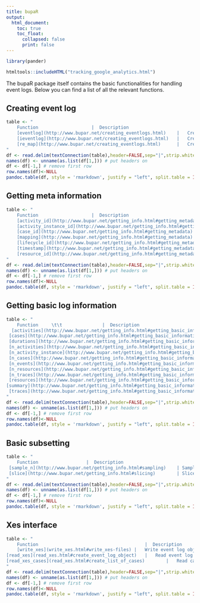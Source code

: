 ```yaml
---
title: bupaR
output: 
  html_document:
    toc: true
    toc_float: 
      collapsed: false
      print: false
---
```

```r
library(pander)
```

```r
htmltools::includeHTML("tracking_google_analytics.html")
```
	
The bupaR package itself contains the basic functionalities for handling event logs. Below you can find a list of all the relevant functions. 

## Creating event log

```r
table <- "
	Function                    |  Description
	[eventlog](http://www.bupar.net/creating_eventlogs.html)	|	Create an event log					
	[ieventlog](http://www.bupar.net/creating_eventlogs.html)	| 	Create an event log using a user interface 
	[re_map](http://www.bupar.net/creating_eventlogs.html)		| 	Create an eventlog by applying an existing mapping 
"
df <- read.delim(textConnection(table),header=FALSE,sep="|",strip.white=F,stringsAsFactors=FALSE)
names(df) <- unname(as.list(df[1,])) # put headers on
df <- df[-1,] # remove first row
row.names(df)<-NULL
pandoc.table(df, style = 'rmarkdown', justify = "left", split.table = Inf)
```





## Getting meta information


```r
table <- "
	Function                    |  Description
 	[activity_id](http://www.bupar.net/getting_info.html#getting_metadata)	|	Obtain activity identifier field 
	[activity_instance_id](http://www.bupar.net/getting_info.html#getting_metadata) | Obtain activity instance field 
	[case_id](http://www.bupar.net/getting_info.html#getting_metadata) 	|	Obtain case identifier field 
	[mapping](http://www.bupar.net/getting_info.html#getting_metadata)		| 	Obtain the mapping of an eventlog 
	[lifecycle_id](http://www.bupar.net/getting_info.html#getting_metadata) | Obtain lifecycle identifier field 
 	[timestamp](http://www.bupar.net/getting_info.html#getting_metadata)	|	Obtain timestamp field 
	[resource_id](http://www.bupar.net/getting_info.html#getting_metadata)	| 	Obtain resource identifier field 
"
df <- read.delim(textConnection(table),header=FALSE,sep="|",strip.white=F,stringsAsFactors=FALSE)
names(df) <- unname(as.list(df[1,])) # put headers on
df <- df[-1,] # remove first row
row.names(df)<-NULL
pandoc.table(df, style = 'rmarkdown', justify = "left", split.table = Inf)
```


## Getting basic log information

```r
table <- "
	Function     \t\t               |  Description
  [activities](http://www.bupar.net/getting_info.html#getting_basic_information)	| Construct a list of activities with basic information 
 [cases](http://www.bupar.net/getting_info.html#getting_basic_information) 		| Construct a list of cases with basic information 
 [durations](http://www.bupar.net/getting_info.html#getting_basic_information)		| Compute the throughput time of cases
 [n_activities](http://www.bupar.net/getting_info.html#getting_basic_information) 	| Count the number of distinct activities 
 [n_activity_instance](http://www.bupar.net/getting_info.html#getting_basic_information) | Count the number activity instances 
 [n_cases](http://www.bupar.net/getting_info.html#getting_basic_information) 		| Count the number of cases 
 [n_events](http://www.bupar.net/getting_info.html#getting_basic_information)		| Count the number of events 
 [n_resources](http://www.bupar.net/getting_info.html#getting_basic_information) 	| Count the number of resources 
 [n_traces](http://www.bupar.net/getting_info.html#getting_basic_information)		| Count the number of distinct activity sequences 
 [resources](http://www.bupar.net/getting_info.html#getting_basic_information)		| Construct a list of resources with basic information 
[summary](http://www.bupar.net/getting_info.html#getting_basic_information) | Obtain a summary of the event log
 [traces](http://www.bupar.net/getting_info.html#getting_basic_information)		| Construct a list of traces with basic information 
"
df <- read.delim(textConnection(table),header=FALSE,sep="|",strip.white=F,stringsAsFactors=FALSE)
names(df) <- unname(as.list(df[1,])) # put headers on
df <- df[-1,] # remove first row
row.names(df)<-NULL
pandoc.table(df, style = 'rmarkdown', justify = "left", split.table = Inf)
```

## Basic subsetting

```r
table <- "
	Function                  |  Description
 [sample_n](http://www.bupar.net/getting_info.html#sampling)	| Sample n cases from the event log
 [slice](http://www.bupar.net/getting_info.html#slicing) 		| Slice events from the event log
"
df <- read.delim(textConnection(table),header=FALSE,sep="|",strip.white=F,stringsAsFactors=FALSE)
names(df) <- unname(as.list(df[1,])) # put headers on
df <- df[-1,] # remove first row
row.names(df)<-NULL
pandoc.table(df, style = 'rmarkdown', justify = "left", split.table = Inf)
```


## Xes interface

```r
table <- "
	Function                                        |  Description
	[write_xes](write_xes.html#write_xes-files)	|	Write event log object to XES File				
[read_xes](read_xes.html#create_event_log_object) 	| 	Read event log object from XES File \n _(eventlog_from_xes)_
[read_xes_cases](read_xes.html#create_list_of_cases) 		| 	Read case attribute data  from XES File \n _(case_attributes_from_xes)_
"
df <- read.delim(textConnection(table),header=FALSE,sep="|",strip.white=F,stringsAsFactors=FALSE)
names(df) <- unname(as.list(df[1,])) # put headers on
df <- df[-1,] # remove first row
row.names(df)<-NULL
pandoc.table(df, style = 'rmarkdown', justify = "left", split.table = Inf)
```
	
	